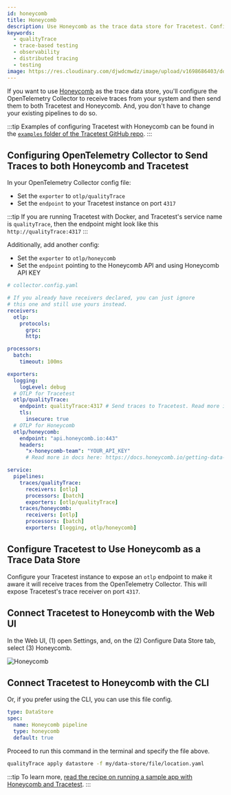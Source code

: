 ```yaml
---
id: honeycomb
title: Honeycomb
description: Use Honeycomb as the trace data store for Tracetest. Configure the OpenTelemetry Collector to receive traces and forward them to both Tracetest and Honeycomb.
keywords:
  - qualityTrace
  - trace-based testing
  - observability
  - distributed tracing
  - testing
image: https://res.cloudinary.com/djwdcmwdz/image/upload/v1698686403/docs/Blog_Thumbnail_14_rsvkmo.jpg
---
```


If you want to use [Honeycomb](https://honeycomb.io/) as the trace data store, you'll configure the OpenTelemetry Collector to receive traces from your system and then send them to both Tracetest and Honeycomb. And, you don't have to change your existing pipelines to do so.

:::tip
Examples of configuring Tracetest with Honeycomb can be found in the [`examples` folder of the Tracetest GitHub repo](https://github.com/intelops/qualityTrace/tree/main/examples).
:::

## Configuring OpenTelemetry Collector to Send Traces to both Honeycomb and Tracetest

In your OpenTelemetry Collector config file:

- Set the `exporter` to `otlp/qualityTrace`
- Set the `endpoint` to your Tracetest instance on port `4317`

:::tip
If you are running Tracetest with Docker, and Tracetest's service name is `qualityTrace`, then the endpoint might look like this `http://qualityTrace:4317`
:::

Additionally, add another config:

- Set the `exporter` to `otlp/honeycomb`
- Set the `endpoint` pointing to the Honeycomb API and using Honeycomb API KEY

```yaml
# collector.config.yaml

# If you already have receivers declared, you can just ignore
# this one and still use yours instead.
receivers:
  otlp:
    protocols:
      grpc:
      http:

processors:
  batch:
    timeout: 100ms

exporters:
  logging:
    logLevel: debug
  # OTLP for Tracetest
  otlp/qualityTrace:
    endpoint: qualityTrace:4317 # Send traces to Tracetest. Read more in docs here:  https://docs.qualityTrace.io/configuration/connecting-to-data-stores/opentelemetry-collector
    tls:
      insecure: true
  # OTLP for Honeycomb
  otlp/honeycomb:
    endpoint: "api.honeycomb.io:443"
    headers:
      "x-honeycomb-team": "YOUR_API_KEY"
      # Read more in docs here: https://docs.honeycomb.io/getting-data-in/otel-collector/

service:
  pipelines:
    traces/qualityTrace:
      receivers: [otlp]
      processors: [batch]
      exporters: [otlp/qualityTrace]
    traces/honeycomb:
      receivers: [otlp]
      processors: [batch]
      exporters: [logging, otlp/honeycomb]
```

## Configure Tracetest to Use Honeycomb as a Trace Data Store

Configure your Tracetest instance to expose an `otlp` endpoint to make it aware it will receive traces from the OpenTelemetry Collector. This will expose Tracetest's trace receiver on port `4317`.

## Connect Tracetest to Honeycomb with the Web UI

In the Web UI, (1) open Settings, and, on the (2) Configure Data Store tab, select (3) Honeycomb.

![Honeycomb](../img/honeycomb-settings.png)

## Connect Tracetest to Honeycomb with the CLI

Or, if you prefer using the CLI, you can use this file config.

```yaml
type: DataStore
spec:
  name: Honeycomb pipeline
  type: honeycomb
  default: true
```

Proceed to run this command in the terminal and specify the file above.

```bash
qualityTrace apply datastore -f my/data-store/file/location.yaml
```

:::tip
To learn more, [read the recipe on running a sample app with Honeycomb and Tracetest](/examples-tutorials/recipes/running-qualityTrace-with-honeycomb).
:::

